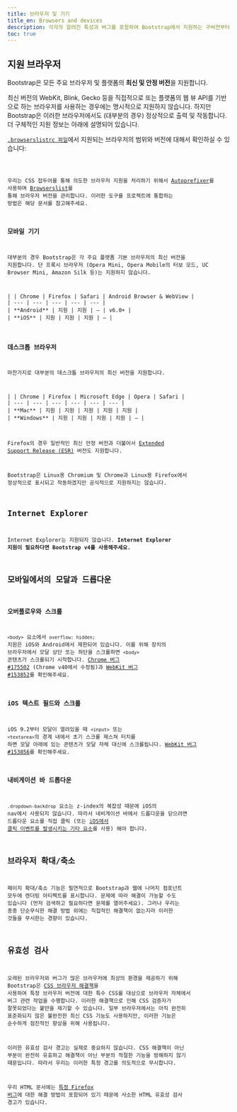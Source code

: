 ```yaml
---
title: 브라우저 및 기기
title_en: Browsers and devices
description: 각각의 알려진 특성과 버그를 포함하여 Bootstrap에서 지원하는 구버전부터 최신버전까지의 브라우저와 장치들에 대해 알아 봅시다.
toc: true
---
```


## 지원 브라우저

Bootstrap은 모든 주요 브라우저 및 플랫폼의 **최신 및 안정 버전**을 지원합니다.

최신 버전의 WebKit, Blink, Gecko 등을 직접적으로 또는 플랫폼의 웹 뷰 API를 기반으로 하는 브라우저를 사용하는 경우에는 명시적으로 지원하지 않습니다. 하지만 Bootstrap은 이러한 브라우저에서도 (대부분의 경우) 정상적으로 출력 및 작동합니다. 더 구체적인 지원 정보는 아래에 설명되어 있습니다.

[`.browserslistrc 파일`]([[config:repo]]/blob/v[[config:current_version]]/.browserslistrc)에서 지원되는 브라우저의 범위와 버전에 대해서 확인하실 수 있습니다:

<Code lang="plaintext" filePath=".browserslistrc" />

우리는 CSS 접두어를 통해 의도한 브라우저 지원을 처리하기 위해서 [Autoprefixer](https://github.com/postcss/autoprefixer)를 사용하며 [Browserslist](https://github.com/browserslist/browserslist)를 통해 브라우저 버전을 관리합니다. 이러한 도구를 프로젝트에 통합하는 방법은 해당 문서를 참고해주세요.

### 모바일 기기

대부분의 경우 Bootstrap은 각 주요 플랫폼 기본 브라우저의 최신 버전을 지원합니다. 단 프록시 브라우저 (Opera Mini, Opera Mobile의 터보 모드, UC Browser Mini, Amazon Silk 등)는 지원하지 않습니다.

<BsTable class="table">
| | Chrome | Firefox | Safari | Android Browser &amp; WebView |
| --- | --- | --- | --- | --- |
| **Android** | 지원 | 지원 | <span class="text-body-secondary">&mdash;</span> | v6.0+ |
| **iOS** | 지원 | 지원 | 지원 | <span class="text-body-secondary">&mdash;</span> |
</BsTable>

### 데스크톱 브라우저

마찬가지로 대부분의 데스크톱 브라우저의 최신 버전을 지원합니다.

<BsTable class="table">
| | Chrome | Firefox | Microsoft Edge | Opera | Safari |
| --- | --- | --- | --- | --- | --- |
| **Mac** | 지원 | 지원 | 지원 | 지원 | 지원 |
| **Windows** | 지원 | 지원 | 지원 | 지원 | <span class="text-body-secondary">&mdash;</span> |
</BsTable>

Firefox의 경우 일반적인 최신 안정 버전과 더불어서 [Extended Support Release (ESR)](https://www.mozilla.org/en-US/firefox/enterprise/) 버전도 지원합니다.

Bootstrap은 Linux용 Chromium 및 Chrome과 Linux용 Firefox에서 정상적으로 표시되고 작동하겠지만 공식적으로 지원하지는 않습니다.

## Internet Explorer

Internet Explorer는 지원되지 않습니다. **Internet Explorer 지원이 필요하다면 Bootstrap v4를 사용해주세요.**

## 모바일에서의 모달과 드롭다운

### 오버플로우와 스크롤

`<body>` 요소에서 `overflow: hidden;` 지원은 iOS와 Android에서 제한되어 있습니다. 이를 위해 장치의 브라우저에서 모달 상단 또는 하단을 스크롤하면 `<body>` 콘텐츠가 스크롤되기 시작합니다. [Chrome 버그 #175502](https://issues.chromium.org/issues/40301599) (Chrome v40에서 수정됨)과 [WebKit 버그 #153852](https://bugs.webkit.org/show_bug.cgi?id=153852)를 확인해주세요.

### iOS 텍스트 필드와 스크롤

iOS 9.2부터 모달이 열려있을 때 `<input>` 또는 `<textarea>`의 경계 내에서 초기 스크롤 제스쳐 터치를 하면 모달 아래에 있는 콘텐츠가 모달 자체 대신에 스크롤됩니다. [WebKit 버그 #153856](https://bugs.webkit.org/show_bug.cgi?id=153856)를 확인해주세요.

### 내비게이션 바 드롭다운

`.dropdown-backdrop` 요소는 z-index의 복잡성 때문에 iOS의 nav에서 사용되지 않습니다. 따라서 네비게이션 바에서 드롭다운을 닫으려면 드롭다운 요소를 직접 클릭 (또는 [iOS에서 클릭 이벤트를 발생시키는 기타 요소](https://developer.mozilla.org/en-US/docs/Web/API/Element/click_event#Safari_Mobile)를 사용) 해야 합니다.

## 브라우저 확대/축소

페이지 확대/축소 기능은 필연적으로 Bootstrap과 웹에 나머지 컴포넌트 모두에 렌더링 아티펙트를 표시합니다. 문제에 따라 해결이 가능할 수도 있습니다 (먼저 검색하고 필요하다면 문제를 열어주세요). 그러나 우리는 종종 단순무식한 해결 방법 외에는 직접적인 해결책이 없는지라 이러한 것들을 무시한는 경향이 있습니다.

## 유효성 검사

오래된 브라우저와 버그가 많은 브라우저에 최상의 환경을 제공하기 위해 Bootstrap은 [CSS 브라우저 해결책](http://browserhacks.com/)을 사용하여 특정 브라우저 버전에 대한 특수 CSS를 대상으로 브라우저 자체에서 버그 관련 작업을 수행합니다. 이러한 해결책으로 인해 CSS 검증자가 잘못되었다는 불만을 제기할 수 있습니다. 일부 브라우저에서는 아직 완전히 표준화되지 않은 불완전한 최신 CSS 기능도 사용하지만, 이러한 기능은 순수하게 점진적인 향상을 위해 사용됩니다.

이러한 유효성 검사 경고는 실제로 중요하지 않습니다. CSS 해결책이 아닌 부분이 완전히 유효하고 해결책이 아닌 부분의 적절한 기능을 방해하지 않기 때문입니다. 따라서 우리는 이러한 특정 경고를 의도적으로 무시합니다.

우리 HTML 문서에는 [특정 Firefox 버그](https://bugzilla.mozilla.org/show_bug.cgi?id=654072)에 대한 해결 방법이 포함되어 있기 때문에 사소한 HTML 유효성 검사 경고가 있습니다.
